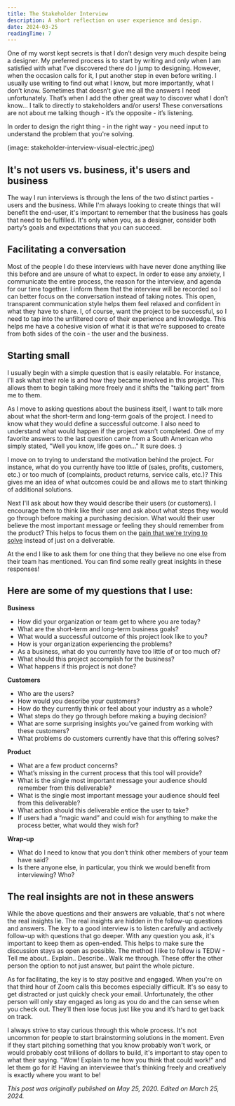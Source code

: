 ```yaml
---
title: The Stakeholder Interview
description: A short reflection on user experience and design.
date: 2024-03-25
readingTime: 7
---
```


One of my worst kept secrets is that I don’t design very much despite being a designer. My preferred process is to start by writing and only when I am satisfied with what I’ve discovered there do I jump to designing. However, when the occasion calls for it, I put another step in even before writing. I usually use writing to find out what I know, but more importantly, what I don’t know. Sometimes that doesn’t give me all the answers I need unfortunately. That’s when I add the other great way to discover what I don’t know… I talk to directly to stakeholders and/or users! These conversations are not about me talking though - it’s the opposite - it’s listening.

In order to design the right thing - in the right way - you need input to understand the problem that you're solving.

(image: stakeholder-interview-visual-electric.jpeg)

## It's not users vs. business, it's users and business

The way I  run interviews is through the lens of the two distinct parties - users and the business. While I'm always looking to create things that will benefit the end-user, it's important to remember that the business has goals that need to be fulfilled. It's only when you, as a designer, consider both party’s goals and expectations that you can succeed.

## Facilitating a conversation

Most of the people I do these interviews with have never done anything like this before and are unsure of what to expect. In order to ease any anxiety, I communicate the entire process, the reason for the interview, and agenda for our time together. I inform them that the interview will be recorded so I can better focus on the conversation instead of taking notes. This open, transparent communication style helps them feel relaxed and confident in what they have to share.  I, of course, want the project to be successful, so I need to tap into the unfiltered core of their experience and knowledge. This helps me have a cohesive vision of what it is that we're supposed to create from both sides of the coin - the user and the business. 


## Starting small

I usually begin with a simple question that is easily relatable. For instance, I'll ask what their role is and how they became involved in this project. This allows them to begin talking more freely and it shifts the "talking part" from me to them.

As I move to asking questions about the business itself, I want to talk more about what the short-term and long-term goals of the project. I need to know what they would define a successful outcome. I also need to understand what would happen if the project wasn’t completed. One of my favorite answers to the last question came from a South American who simply stated, "Well you know, life goes on..." It sure does. :)

I move on to trying to understand the motivation behind the project. For instance, what do you currently have too little of (sales, profits, customers, etc.) or too much of (complaints, product returns, service calls, etc.)? This gives me an idea of what outcomes could be and allows me to start thinking of additional solutions.

Next I'll ask about how they would describe their users (or customers). I encourage them to think like their user and ask about what steps they would go through before making a purchasing decision. What would their user believe the most important message or feeling they should remember from the product? This helps to focus them on the [pain that we're trying to solve](https://www.antonsten.com/understanding-pain-dream-fix/) instead of just on a deliverable.

At the end I like to ask them for one thing that they believe no one else from their team has mentioned. You can find some really great insights in these responses!

## Here are some of my questions that I use:

**Business**

- How did your organization or team get to where you are today?
- What are the short-term and long-term business goals?
- What would a successful outcome of this project look like to you?
- How is your organization experiencing the problems?
- As a business, what do you currently have too little of or too much of?
- What should this project accomplish for the business?
- What happens if this project is not done?

**Customers**

- Who are the users?
- How would you describe your customers?
- How do they currently think or feel about your industry as a whole?
- What steps do they go through before making a buying decision?
- What are some surprising insights you’ve gained from working with these customers?
- What problems do customers currently have that this offering solves?

**Product**

- What are a few product concerns?
- What’s missing in the current process that this tool will provide?
- What is the single most important message your audience should remember from this deliverable?
- What is the single most important message your audience should feel from this deliverable?
- What action should this deliverable entice the user to take?
- If users had a “magic wand” and could wish for anything to make the process better, what would they wish for?

**Wrap-up**

- What do I need to know that you don’t think other members of your team have said?
- Is there anyone else, in particular, you think we would benefit from interviewing? Who?

## The real insights are not in these answers

While the above questions and their answers are valuable, that's not where the real insights lie. The real insights are hidden in the follow-up questions and answers. The key to a good interview is to listen carefully and actively follow-up with questions that go deeper. With any question you ask, it's important to keep them as open-ended. This helps to make sure the discussion stays as open as possible. The method I like to follow is TEDW - Tell me about.. Explain.. Describe.. Walk me through. These offer the other person the option to not just answer, but paint the whole picture.

As for facilitating, the key is to stay positive and engaged. When you're on that third hour of Zoom calls this becomes especially difficult. It's so easy to get distracted or just quickly check your email. Unfortunately, the other person will only stay engaged as long as you do and the can sense when you check out. They’ll then lose focus just like you and it’s hard to get back on track.

I always strive to stay curious through this whole process. It's not uncommon for people to start brainstorming solutions in the moment. Even if they start pitching something that you know probably won't work, or would probably cost trillions of dollars to build, it's important to stay open to what their saying. "Wow! Explain to me how you think that could work!" and let them go for it! Having an interviewee that's thinking freely and creatively is exactly where you want to be!

*This post was originally published on May 25, 2020. Edited on March 25, 2024.*